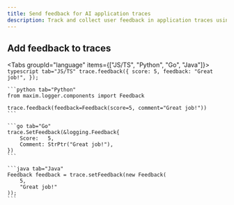 ```yaml
---
title: Send feedback for AI application traces
description: Track and collect user feedback in application traces using Maxim's Feedback entity. Enhance your AI applications with structured user ratings and comments
---
```


<div className="w-full flex justify-end -mb-11">
    <LanguageSwitcher />
</div>

## Add feedback to traces

<Tabs groupId="language" items={["JS/TS", "Python", "Go", "Java"]}>
    ```typescript tab="JS/TS"
    trace.feedback({
        score: 5,
        feedback: "Great job!",
    });
    ```

    ```python tab="Python"
    from maxim.logger.components import Feedback

    trace.feedback(feedback=Feedback(score=5, comment="Great job!"))
    ```

    ```go tab="Go"
    trace.SetFeedback(&logging.Feedback{
        Score:   5,
        Comment: StrPtr("Great job!"),
    })
    ```

    ```java tab="Java"
    Feedback feedback = trace.setFeedback(new Feedback(
        5,
        "Great job!"
    ));
    ```
</Tabs>